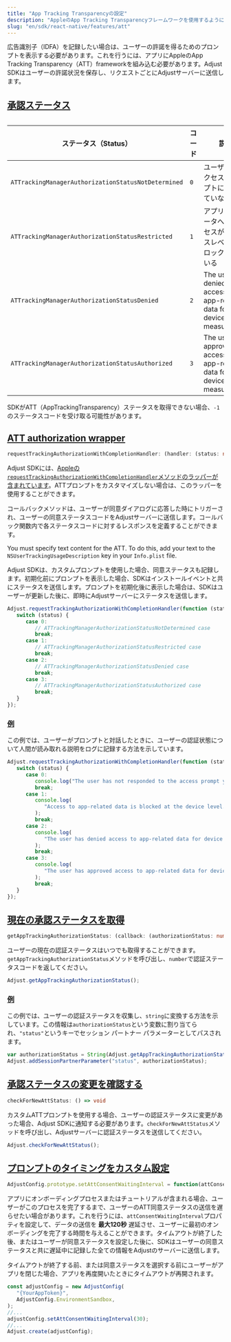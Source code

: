 ```yaml
---
title: "App Tracking Transparencyの設定"
description: "AppleのApp Tracking Transparencyフレームワークを使用するようにアプリを設定する"
slug: "en/sdk/react-native/features/att"
---
```

広告識別子（IDFA）を記録したい場合は、ユーザーの許諾を得るためのプロンプトを表示する必要があります。これを行うには、アプリにAppleのApp Tracking Transparency（ATT）frameworkを組み込む必要があります。Adjust SDKはユーザーの許諾状況を保存し、リクエストごとにAdjustサーバーに送信します。

[承認ステータス](authorization-statuses)
---------------------------------

<table> 

|                    ステータス（Status）                    | コード |                                    説明                                     |
|-----------------------------------------------------|-----|---------------------------------------------------------------------------|
| `ATTrackingManagerAuthorizationStatusNotDetermined` | `0` | ユーザーがアクセスプロンプトに応答していない。                                                   |
| `ATTrackingManagerAuthorizationStatusRestricted`    | `1` | アプリ関連データへのアクセスがデバイスレベルでブロックされている                                          |
| `ATTrackingManagerAuthorizationStatusDenied`        | `2` | The user has denied access to app\-related data for device measurement   |
| `ATTrackingManagerAuthorizationStatusAuthorized`    | `3` | The user has approved access to app\-related data for device measurement |

</Table> <callout type="note"> 

SDKがATT（AppTrackingTransparency）ステータスを取得できない場合、`-1`のステータスコードを受け取る可能性があります。
</Callout> 

[ATT authorization wrapper](att-authorization-wrapper)
------------------------------------------------------

<codeblock title="メソッドシグネチャー"> 

```ts
requestTrackingAuthorizationWithCompletionHandler: (handler: (status: number) => void) => void
```

</CodeBlock> 

Adjust SDKには、[Appleの`requestTrackingAuthorizationWithCompletionHandler`メソッドのラッパーが含まれています](https://developer.apple.com/documentation/apptrackingtransparency/attrackingmanager/3547037-requesttrackingauthorizationwith)。ATTプロンプトをカスタマイズしない場合は、このラッパーを使用することができます。

コールバックメソッドは、ユーザーが同意ダイアログに応答した時にトリガーされ、ユーザーの同意ステータスコードをAdjustサーバーに送信します。コールバック関数内で各ステータスコードに対するレスポンスを定義することができます。

You must specify text content for the ATT. To do this, add your text to the `NSUserTrackingUsageDescription` key in your `Info.plist` file.
<callout type="tip"> 

Adjust SDKは、カスタムプロンプトを使用した場合、同意ステータスも記録します。初期化前にプロンプトを表示した場合、SDKはインストールイベントと共にステータスを送信します。プロンプトを初期化後に表示した場合は、SDKはユーザーが更新した後に、即時にAdjustサーバーにステータスを送信します。
</Callout> 

```jsx
Adjust.requestTrackingAuthorizationWithCompletionHandler(function (status) {
   switch (status) {
      case 0:
         // ATTrackingManagerAuthorizationStatusNotDetermined case
         break;
      case 1:
         // ATTrackingManagerAuthorizationStatusRestricted case
         break;
      case 2:
         // ATTrackingManagerAuthorizationStatusDenied case
         break;
      case 3:
         // ATTrackingManagerAuthorizationStatusAuthorized case
         break;
   }
});
```

### [例](example)

この例では、ユーザーがプロンプトと対話したときに、ユーザーの認証状態について人間が読み取れる説明をログに記録する方法を示しています。

```jsx
Adjust.requestTrackingAuthorizationWithCompletionHandler(function (status) {
   switch (status) {
      case 0:
         console.log("The user has not responded to the access prompt yet.");
         break;
      case 1:
         console.log(
            "Access to app-related data is blocked at the device level.",
         );
         break;
      case 2:
         console.log(
            "The user has denied access to app-related data for device measurement.",
         );
         break;
      case 3:
         console.log(
            "The user has approved access to app-related data for device measurement.",
         );
         break;
   }
});
```

[現在の承認ステータスを取得](get-current-authorization-status)
-------------------------------------------------

<codeblock title="メソッドシグネチャー"> 

```ts
getAppTrackingAuthorizationStatus: (callback: (authorizationStatus: number) => void) => void
```

</CodeBlock> 

ユーザーの現在の認証ステータスはいつでも取得することができます。`getAppTrackingAuthorizationStatus`メソッドを呼び出し、`number`で認証ステータスコードを返してください。

```jsx
Adjust.getAppTrackingAuthorizationStatus();
```

### [例](example-1)

この例では、ユーザーの認証ステータスを収集し、`string`に変換する方法を示しています。この情報は`authorizationStatus`という変数に割り当てられ、`"status"`というキーでセッション パートナー パラメーターとしてパスされます。

```jsx
var authorizationStatus = String(Adjust.getAppTrackingAuthorizationStatus());
Adjust.addSessionPartnerParameter("status", authorizationStatus);
```

[承認ステータスの変更を確認する](check-for-authorization-status-changes)
---------------------------------------------------------

<codeblock title="メソッドシグネチャー"> 

```ts
checkForNewAttStatus: () => void
```

</CodeBlock> 

カスタムATTプロンプトを使用する場合、ユーザーの認証ステータスに変更があった場合、Adjust SDKに通知する必要があります。`checkForNewAttStatus`メソッドを呼び出し、Adjustサーバーに認証ステータスを送信してください。

```jsx
Adjust.checkForNewAttStatus();
```

[プロンプトのタイミングをカスタム設定](custom-prompt-timing)
------------------------------------------

<codeblock title="メソッドシグネチャー"> 

```js
AdjustConfig.prototype.setAttConsentWaitingInterval = function(attConsentWaitingInterval);
```

</CodeBlock> 

アプリにオンボーディングプロセスまたはチュートリアルが含まれる場合、ユーザーがこのプロセスを完了するまで、ユーザーのATT同意ステータスの送信を遅らせたい場合があります。これを行うには、`attConsentWaitingInterval`プロパティを設定して、データの送信を **最大120秒** 遅延させ、ユーザーに最初のオンボーディングを完了する時間を与えることができます。タイムアウトが終了した後、またはユーザーが同意ステータスを設定した後に、SDKはユーザーの同意ステータスと共に遅延中に記録した全ての情報をAdjustのサーバーに送信します。
<callout type="note"> 

タイムアウトが終了する前、または同意ステータスを選択する前にユーザーがアプリを閉じた場合、アプリを再度開いたときにタイムアウトが再開されます。
</Callout> 

```jsx
const adjustConfig = new AdjustConfig(
   "{YourAppToken}",
   AdjustConfig.EnvironmentSandbox,
);
//...
adjustConfig.setAttConsentWaitingInterval(30);
//...
Adjust.create(adjustConfig);
```

